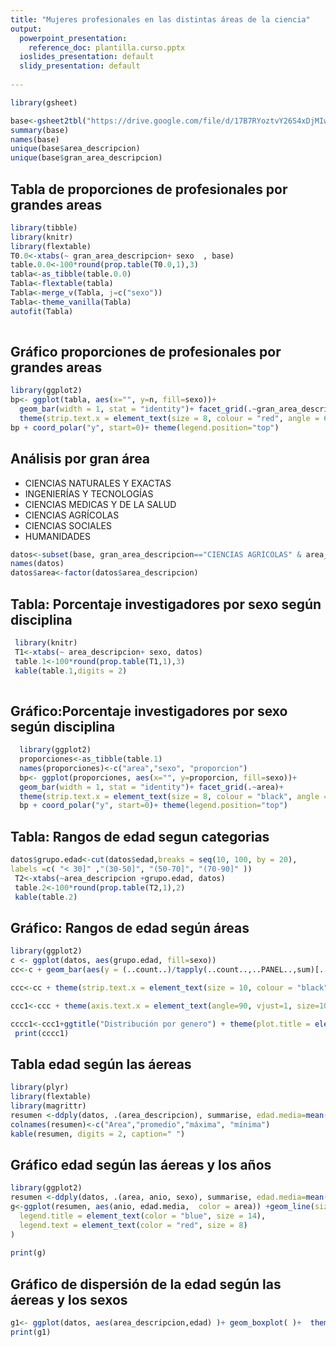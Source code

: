 ---
title: "Mujeres profesionales en las distintas áreas de la ciencia"
output:
  powerpoint_presentation:
    reference_doc: plantilla.curso.pptx
  ioslides_presentation: default
  slidy_presentation: default
  
---

```{r include=FALSE}
library(gsheet)

base<-gsheet2tbl("https://drive.google.com/file/d/17B7RYoztvY26S4xDjMIwNljL3b7CZ2Nu/view?usp=sharing")
summary(base)
names(base)
unique(base$area_descripcion)
unique(base$gran_area_descripcion)
```

## Tabla de proporciones de profesionales por grandes areas

```{r echo=FALSE, fig.align='right', message=FALSE, warning=FALSE, paged.print=FALSE}
library(tibble) 
library(knitr)
library(flextable)
T0.0<-xtabs(~ gran_area_descripcion+ sexo  , base)
table.0.0<-100*round(prop.table(T0.0,1),3)
tabla<-as_tibble(table.0.0)
Tabla<-flextable(tabla)
Tabla<-merge_v(Tabla, j=c("sexo"))
Tabla<-theme_vanilla(Tabla)
autofit(Tabla)
 
```

## Gráfico proporciones de profesionales por grandes areas
 
```{r echo=FALSE,  fig.height=5, fig.width=10,message=FALSE, warning=FALSE, paged.print=FALSE}
library(ggplot2)
bp<- ggplot(tabla, aes(x="", y=n, fill=sexo))+ 
  geom_bar(width = 1, stat = "identity")+ facet_grid(.~gran_area_descripcion)+
  theme(strip.text.x = element_text(size = 8, colour = "red", angle = 60)) 
bp + coord_polar("y", start=0)+ theme(legend.position="top")
```

## Análisis por gran área

- CIENCIAS NATURALES Y EXACTAS
- INGENIERÍAS Y TECNOLOGÍAS
- CIENCIAS MEDICAS Y DE LA SALUD
- CIENCIAS AGRÍCOLAS
- CIENCIAS SOCIALES
- HUMANIDADES


```{r message=FALSE, warning=FALSE, include=FALSE, paged.print=FALSE}
datos<-subset(base, gran_area_descripcion=="CIENCIAS AGRÍCOLAS" & area_descripcion!="SIN DATOS" & edad>0)
names(datos)
datos$area<-factor(datos$area_descripcion)
```


## Tabla: Porcentaje investigadores por sexo según disciplina
 
```{r echo=FALSE, message=FALSE, warning=FALSE}
 library(knitr)
 T1<-xtabs(~ area_descripcion+ sexo, datos)
 table.1<-100*round(prop.table(T1,1),3)
 kable(table.1,digits = 2) 
 
```
  
## Gráfico:Porcentaje investigadores por sexo según disciplina 

```{r echo=FALSE, fig.height=5, fig.width=10, message=FALSE, warning=FALSE}
  library(ggplot2) 
  proporciones<-as_tibble(table.1) 
  names(proporciones)<-c("area","sexo", "proporcion") 
  bp<- ggplot(proporciones, aes(x="", y=proporcion, fill=sexo))+ 
  geom_bar(width = 1, stat = "identity")+ facet_grid(.~area)+
  theme(strip.text.x = element_text(size = 8, colour = "black", angle = 60)) 
  bp + coord_polar("y", start=0)+ theme(legend.position="top") 
```

## Tabla: Rangos de edad segun categorias

```{r echo=FALSE, fig.height=5, fig.width=10, message=FALSE, warning=FALSE}
datos$grupo.edad<-cut(datos$edad,breaks = seq(10, 100, by = 20), 
labels =c( "< 30]" ,"(30-50]", "(50-70]", "(70-90]" ))
 T2<-xtabs(~area_descripcion +grupo.edad, datos)
 table.2<-100*round(prop.table(T2,1),2)
 kable(table.2)
```
 
## Gráfico: Rangos de edad según áreas

```{r echo=FALSE,fig.height=5, fig.width=10,  message=FALSE, warning=FALSE}
library(ggplot2)
c <- ggplot(datos, aes(grupo.edad, fill=sexo))
cc<-c + geom_bar(aes(y = (..count..)/tapply(..count..,..PANEL..,sum)[..PANEL..]))  + facet_grid(.~area_descripcion  )

ccc<-cc + theme(strip.text.x = element_text(size = 10, colour = "black", angle = 60))

ccc1<-ccc + theme(axis.text.x = element_text(angle=90, vjust=1, size=10))+ theme(legend.position="top")

cccc1<-ccc1+ggtitle("Distribución por genero") + theme(plot.title = element_text(lineheight=.8, face="bold",colour="black"))+ ylab("proporcion")
 print(cccc1)
```

## Tabla edad según las áereas 
 
```{r echo=FALSE, message=FALSE, warning=FALSE}
library(plyr)
library(flextable)
library(magrittr)
resumen <-ddply(datos, .(area_descripcion), summarise, edad.media=mean(edad, na.rm = TRUE), maximo=max(edad, na.rm = TRUE),minimo=min(edad, na.rm = TRUE))
colnames(resumen)<-c("Area","promedio","máxima", "mínima")
kable(resumen, digits = 2, caption=" ")
```

## Gráfico edad según las áereas y los años
 
```{r echo=FALSE, fig.height=5, fig.width=10}
library(ggplot2)
resumen <-ddply(datos, .(area, anio, sexo), summarise, edad.media=mean(edad, na.rm = TRUE), maximo=max(edad, na.rm = TRUE),minimo=min(edad, na.rm = TRUE))
g<-ggplot(resumen, aes(anio, edad.media,  color = area)) +geom_line(size=1)+ geom_point()+ facet_grid(.~sexo) + theme(
  legend.title = element_text(color = "blue", size = 14),
  legend.text = element_text(color = "red", size = 8)
)
 
print(g)

```

## Gráfico de dispersión de la edad según las áereas y los sexos

```{r echo=FALSE}
g1<- ggplot(datos, aes(area_descripcion,edad) )+ geom_boxplot( )+  theme(axis.text.x = element_text(angle=90, vjust=1,  size=8))+facet_grid(.~sexo)+coord_flip()+  theme_bw()
print(g1)
```



